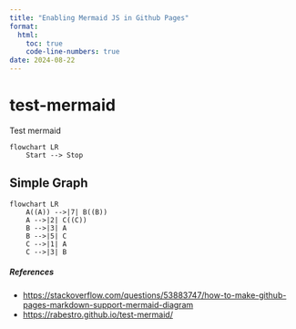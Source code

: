 ```yaml
---
title: "Enabling Mermaid JS in Github Pages"
format: 
  html: 
    toc: true
    code-line-numbers: true
date: 2024-08-22
---
```



# test-mermaid
Test mermaid

```mermaid
flowchart LR
    Start --> Stop
```

## Simple Graph

```mermaid
flowchart LR
    A((A)) -->|7| B((B))
    A -->|2| C((C))
    B -->|3| A
    B -->|5| C
    C -->|1| A
    C -->|3| B
```

##### References
 - <https://stackoverflow.com/questions/53883747/how-to-make-github-pages-markdown-support-mermaid-diagram>
 - <https://rabestro.github.io/test-mermaid/>